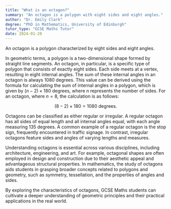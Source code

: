 ```yaml
---
title: "What is an octagon?"
summary: "An octagon is a polygon with eight sides and eight angles."
author: "Dr. Emily Clark"
degree: "PhD in Mathematics, University of Edinburgh"
tutor_type: "GCSE Maths Tutor"
date: 2024-01-20
---
```


An octagon is a polygon characterized by eight sides and eight angles.

In geometric terms, a polygon is a two-dimensional shape formed by straight line segments. An octagon, in particular, is a specific type of polygon that consists of exactly eight sides. Each side meets at a vertex, resulting in eight internal angles. The sum of these internal angles in an octagon is always $1080$ degrees. This value can be derived using the formula for calculating the sum of internal angles in a polygon, which is given by $(n-2) \times 180$ degrees, where $n$ represents the number of sides. For an octagon, where $n = 8$, the calculation is as follows: 

$$
(8-2) \times 180 = 1080 \text{ degrees}.
$$

Octagons can be classified as either regular or irregular. A regular octagon has all sides of equal length and all internal angles equal, with each angle measuring $135$ degrees. A common example of a regular octagon is the stop sign, frequently encountered in traffic signage. In contrast, irregular octagons feature sides and angles of varying lengths and measures.

Understanding octagons is essential across various disciplines, including architecture, engineering, and art. For example, octagonal shapes are often employed in design and construction due to their aesthetic appeal and advantageous structural properties. In mathematics, the study of octagons aids students in grasping broader concepts related to polygons and geometry, such as symmetry, tessellation, and the properties of angles and sides.

By exploring the characteristics of octagons, GCSE Maths students can cultivate a deeper understanding of geometric principles and their practical applications in the real world.
    